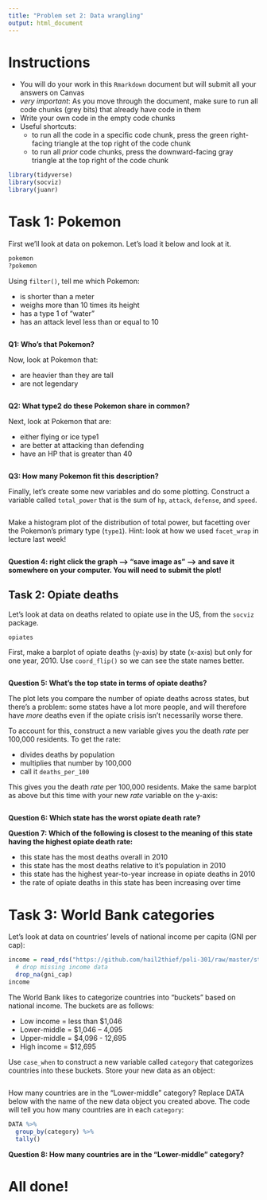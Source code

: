 ```yaml
---
title: "Problem set 2: Data wrangling"
output: html_document
---
```



# Instructions


- You will do your work in this `Rmarkdown` document but will submit all your answers on Canvas
- *very important*: As you move through the document, make sure to run all code chunks (grey bits) that already have code in them
- Write your own code in the empty code chunks
- Useful shortcuts: 
    - to run all the code in a specific code chunk, press the green right-facing triangle at the top right of the code chunk
    - to run all *prior* code chunks, press the downward-facing gray triangle at the top right of the code chunk




```r
library(tidyverse)
library(socviz)
library(juanr)
```



# Task 1: Pokemon


First we'll look at data on pokemon. Let's load it below and look at it.


```r
pokemon
?pokemon
```


Using `filter()`, tell me which Pokemon: 

- is shorter than a meter
- weighs more than 10 times its height
- has a type 1 of "water"
- has an attack level less than or equal to 10


```r


```


**Q1: Who's that Pokemon?** 


Now, look at Pokemon that: 

- are heavier than they are tall
- are not legendary

```r


```

**Q2: What type2 do these Pokemon share in common?**



Next, look at Pokemon that are: 

- either flying or ice type1
- are better at attacking than defending
- have an HP that is greater than 40

```r


```

**Q3: How many Pokemon fit this description?** 



Finally, let's create some new variables and do some plotting. Construct a variable called `total_power` that is the sum of `hp`, `attack`, `defense`, and `speed`.

```r


```


Make a histogram plot of the distribution of total power, but facetting over the Pokemon's primary type (`type1`). Hint: look at how we used `facet_wrap` in lecture last week!

```r


```


**Question 4: right click the graph --> "save image as" --> and save it somewhere on your computer. You will need to submit the plot!**



## Task 2: Opiate deaths


Let's look at data on deaths related to opiate use in the US, from the `socviz` package. 


```r
opiates
```


First, make a barplot of opiate deaths (y-axis) by state (x-axis) but only for one year, 2010. Use `coord_flip()` so we can see the state names better. 


```r


```


**Question 5: What's the top state in terms of opiate deaths?**


The plot lets you compare the number of opiate deaths across states, but there's a problem: some states have a lot more people, and will therefore have *more* deaths even if the opiate crisis isn't necessarily worse there. 


To account for this, construct a new variable gives you the death *rate* per 100,000 residents. To get the rate: 

- divides deaths by population 
- multiplies that number by 100,000
- call it `deaths_per_100`


This gives you the death *rate* per 100,000 residents. Make the same barplot as above but this time with your new *rate* variable on the y-axis:

```r


```

**Question 6: Which state has the worst opiate death rate?**


**Question 7: Which of the following is closest to the meaning of this state having the highest opiate death rate:**

- this state has the most deaths overall in 2010
- this state has the most deaths relative to it's population in 2010
- this state has the highest year-to-year increase in opiate deaths in 2010
- the rate of opiate deaths in this state has been increasing over time 



# Task 3: World Bank categories


Let's look at data on countries' levels of national income per capita (GNI per cap):

```r
income = read_rds("https://github.com/hail2thief/poli-301/raw/master/static/files/gni-2021.rds") %>% 
  # drop missing income data
  drop_na(gni_cap)
income
```

The World Bank likes to categorize countries into "buckets" based on national income. The buckets are as follows: 

- Low income = less than $1,046
- Lower-middle = $1,046 – 4,095
- Upper-middle = $4,096 - 12,695
- High income = $12,695


Use `case_when` to construct a new variable called `category` that categorizes countries into these buckets. Store your new data as an object:

```r


```


How many countries are in the "Lower-middle" category? Replace DATA below with the name of the new data object you created above. The code will tell you how many countries are in each `category`:

```r
DATA %>% 
  group_by(category) %>% 
  tally()
```


**Question 8: How many countries are in the "Lower-middle" category?**



# All done!
